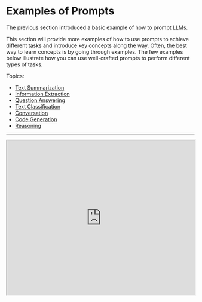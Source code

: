 # Examples of Prompts


The previous section introduced a basic example of how to prompt LLMs. 

This section will provide more examples of how to use prompts to achieve different tasks and introduce key concepts along the way. Often, the best way to learn concepts is by going through examples. The few examples below illustrate how you can use well-crafted prompts to perform different types of tasks.

Topics:
- [Text Summarization](#text-summarization)
- [Information Extraction](#information-extraction)
- [Question Answering](#question-answering)
- [Text Classification](#text-classification)
- [Conversation](#conversation)
- [Code Generation](#code-generation)
- [Reasoning](#reasoning)

---

<iframe width="100%"
  height="415px"
  src="https://www.youtube.com/embed/TBhRC4Dath4?si=6nwh0GuYAOv1H6yT" allow="accelerometer; autoplay; clipboard-write; encrypted-media; gyroscope; picture-in-picture"
  allowFullScreen
  />

## Text Summarization
One of the standard tasks in natural language generation is text summarization. Text summarization can include many different flavors and domains. In fact, one of the most promising applications of language models is the ability to summarize articles and concepts into quick and easy-to-read summaries. Let's try a basic summarization task using prompts.

Let's say you are interested to learn about antibiotics, you could try a prompt like this:

*Prompt:*
```
Explain antibiotics

A:
```

*Output:*
```
Antibiotics are a type of medication used to treat bacterial infections. They work by either killing the bacteria or preventing them from reproducing, allowing the body’s immune system to fight off the infection. Antibiotics are usually taken orally in the form of pills, capsules, or liquid solutions, or sometimes administered intravenously. They are not effective against viral infections, and using them inappropriately can lead to antibiotic resistance.
```

The "A:" is an explicit prompt format that you use in question answering. You used it here to tell the model that there is an answer expected further. In this example, it's not clear how this is useful vs not using it but we will leave it that for later examples. Let's just assume that this is too much information and you want to summarize it further. In fact, you can instruct the model to summarize into one sentence like so:

*Prompt:*
```
Antibiotics are a type of medication used to treat bacterial infections. They work by either killing the bacteria or preventing them from reproducing, allowing the body’s immune system to fight off the infection. Antibiotics are usually taken orally in the form of pills, capsules, or liquid solutions, or sometimes administered intravenously. They are not effective against viral infections, and using them inappropriately can lead to antibiotic resistance.

Explain the above in one sentence:
```

*Output:*
```
Antibiotics are medications used to treat bacterial infections by either killing the bacteria or stopping them from reproducing, but they are not effective against viruses and overuse can lead to antibiotic resistance.
```

Without paying too much attention to the accuracy of the output above, which is something we will touch on in a later guide, the model tried to summarize the paragraph in one sentence. You can get clever with the instructions but we will leave that for a later chapter. Feel free to pause here and experiment to see if you get better results.

---
## Information Extraction
While language models are trained to perform natural language generation and related tasks, it's also very capable of performing classification and a range of other natural language processing (NLP) tasks. 

Here is an example of a prompt that extracts information from a given paragraph.

*Prompt:*
```
Author-contribution statements and acknowledgements in research papers should state clearly and specifically whether, and to what extent, the authors used AI technologies such as ChatGPT in the preparation of their manuscript and analysis. They should also indicate which LLMs were used. This will alert editors and reviewers to scrutinize manuscripts more carefully for potential biases, inaccuracies and improper source crediting. Likewise, scientific journals should be transparent about their use of LLMs, for example when selecting submitted manuscripts.

Mention the large language model based product mentioned in the paragraph above:
```

*Output:*
```
The large language model based product mentioned in the paragraph above is ChatGPT.
```

There are many ways you can improve the results above, but this is already very useful.

By now it should be obvious that you can ask the model to perform different tasks by simply instructing it what to do. That's a powerful capability that AI product developers are already using to build powerful products and experiences.


Paragraph source: [ChatGPT: five priorities for research](https://www.nature.com/articles/d41586-023-00288-7) 

---
## Question Answering

One of the best ways to get the model to respond with specific answers is to improve the format of the prompt. As covered before, a prompt could combine instructions, context, input, and output indicators to get improved results. While these components are not required, it becomes a good practice as the more specific you are with instruction, the better results you will get. Below is an example of how this would look following a more structured prompt.

*Prompt:*
```
Answer the question based on the context below. Keep the answer short and concise. Respond "Unsure about answer" if not sure about the answer.

Context: Teplizumab traces its roots to a New Jersey drug company called Ortho Pharmaceutical. There, scientists generated an early version of the antibody, dubbed OKT3. Originally sourced from mice, the molecule was able to bind to the surface of T cells and limit their cell-killing potential. In 1986, it was approved to help prevent organ rejection after kidney transplants, making it the first therapeutic antibody allowed for human use.

Question: What was OKT3 originally sourced from?

Answer:
```

*Output:*
```
Mice.
```

Context obtained from [Nature](https://www.nature.com/articles/d41586-023-00400-x).

---

## Text Classification
So far, you have used simple instructions to perform a task. As a prompt engineer, you need to get better at providing better instructions. But that's not all! You will also find that for harder use cases, just providing instructions won't be enough. This is where you need to think more about the context and the different elements you can use in a prompt. Other elements you can provide are `input data` or `examples`. 

Let's try to demonstrate this by providing an example of text classification.

*Prompt:*
```
Classify the text into neutral, negative or positive. 

Text: I think the food was okay. 
Sentiment:
```

*Output:*
```
Neutral
```

You gave the instruction to classify the text and the model responded with `'Neutral'`, which is correct. Nothing is wrong with this but let's say that what you really need is for the model to give the label in the exact format you want. So instead of `Neutral`, you want it to return `neutral`. How do you achieve this? There are different ways to do this. You care about specificity here, so the more information you can provide the prompt, the better results. You can try providing examples to specify the correct behavior. Let's try again:

*Prompt:*
```
Classify the text into neutral, negative or positive. 

Text: I think the vacation is okay.
Sentiment: neutral 

Text: I think the food was okay. 
Sentiment:
```

*Output:*
```
neutral
```

Perfect! This time the model returned `neutral` which is the specific label you were looking for. It seems that the example provided in the prompt helped the model to be specific in its output. 

To highlight why sometimes being specific is important, check out the example below and spot the problem:

*Prompt:*
```
Classify the text into nutral, negative or positive. 

Text: I think the vacation is okay.
Sentiment:
```

*Output:*
```
Neutral
```

What is the problem here? As a hint, the made-up `nutral` label is completely ignored by the model. Instead, the model outputs `Neutral` as it has some bias towards that label. But let's assume that what you really want is `nutral`. How would you fix this? Maybe you can try adding descriptions to the labels or add more examples to the prompt? If you are not sure, we will discuss a few ideas in the upcoming sections.

---

## Conversation
Perhaps one of the more interesting things you can achieve with prompt engineering is instructing the LLM system on how to behave, its intent, and its identity. This is particularly useful when you are building conversational systems like customer service chatbots.

For instance, let's create a conversational system that's able to generate more technical and scientific responses to questions. Note how you are explicitly telling it how to behave through the instruction. This is sometimes referred to as *role prompting*.

*Prompt:*
```
The following is a conversation with an AI research assistant. The assistant tone is technical and scientific.

Human: Hello, who are you?
AI: Greeting! I am an AI research assistant. How can I help you today?
Human: Can you tell me about the creation of blackholes?
AI:
```

*Output:*
```
Sure! Black holes are regions of spacetime where the gravitational force is so strong that nothing, not even light, can escape from it. They are created when a very massive star dies and its core collapses in on itself, forming a singularity of infinite density. The intense gravity of the singularity pulls in all the matter and radiation around it, creating the black hole.
```

Our AI research assistant sounds a bit too technical, right? Okay, let's change this behavior and instruct the system to give more accessible answers. 

*Prompt:*
```
The following is a conversation with an AI research assistant. The assistant answers should be easy to understand even by primary school students.

Human: Hello, who are you?
AI: Greeting! I am an AI research assistant. How can I help you today?
Human: Can you tell me about the creation of black holes?
AI: 
```

*Output:*
```
Sure! Black holes are created when a very massive star runs out of fuel and collapses in on itself. The gravity of the star is so strong that nothing, not even light, can escape its pull. This creates a point in space-time with an intense gravitational force called a black hole.
```

You made some progress. You can continue improving it. If you add more examples, you might get even better results. 

---

## Code Generation
One application where LLMs are quite effective is code generation. Copilot is a great example of this. There are a vast number of code-generation tasks you can perform with clever prompts. Let's look at a few examples below.

First, let's try a simple program that greets the user.

*Prompt:*
```
/*
Ask the user for their name and say "Hello"
*/
```

*Output:*
```
let name = prompt("What is your name?");
console.log(`Hello, ${name}!`);
```

Notice that you didn't even need to specify the language to use.

Let's switch levels a bit. The example below shows how powerful LLMs can be with a little more effort in designing the prompts.

*Prompt:*
```
"""
Table departments, columns = [DepartmentId, DepartmentName]
Table students, columns = [DepartmentId, StudentId, StudentName]
Create a MySQL query for all students in the Computer Science Department
"""
```

*Output:*
```
SELECT StudentId, StudentName 
FROM students 
WHERE DepartmentId IN (SELECT DepartmentId FROM departments WHERE DepartmentName = 'Computer Science');
```

This is very impressive. In this case, you provided data about the database schema and asked it to generate a valid MySQL query. 

---

## Reasoning
Perhaps one of the most difficult tasks for an LLM today is one that requires some form of reasoning. Reasoning is one of most interesting areas due to the types of complex applications that can emerge from LLMs.

There have been some improvements in tasks involving mathematical capabilities. That said, it's important to note that current LLMs struggle to perform reasoning tasks so this requires even more advanced prompt engineering techniques. We will cover these advanced techniques in the next guide. For now, we will cover a few basic examples to show arithmetic capabilities.

*Prompt:*
```
What is 9,000 * 9,000?
```

*Output:*
```
81,000,000
```

Let's try something more difficult. 

*Prompt:*
```
The odd numbers in this group add up to an even number: 15, 32, 5, 13, 82, 7, 1. 

A: 
```

*Output*
```
No, the odd numbers in this group add up to an odd number: 119.
```

That's incorrect! Let's try to improve this by improving the prompt.

*Prompt:*
```
The odd numbers in this group add up to an even number: 15, 32, 5, 13, 82, 7, 1. 

Solve by breaking the problem into steps. First, identify the odd numbers, add them, and indicate whether the result is odd or even. 
```

*Output:*
```
Odd numbers: 15, 5, 13, 7, 1
Sum: 41 
41 is an odd number.
```

Much better, right? By the way, we tried this task a couple of times and the model sometimes fails. If you provide better instructions combined with examples, it might help get more accurate results.

In the upcoming section, we will cover even more advanced prompt engineering concepts and techniques for improving performance on all these and more difficult tasks.

## Notebook

If you want to practice with the prompts above using Python, we have prepared a notebook to test some of the prompts using the OpenAI models. 

<Cards>
    <Card
    icon={<CodeIcon />}
    title="Getting Started with Prompt Engineering"
    href="https://github.com/AdamLeeN/Prompt-Engineering-Guide/blob/main/notebooks/pe-lecture.ipynb"
    />
</Cards>

